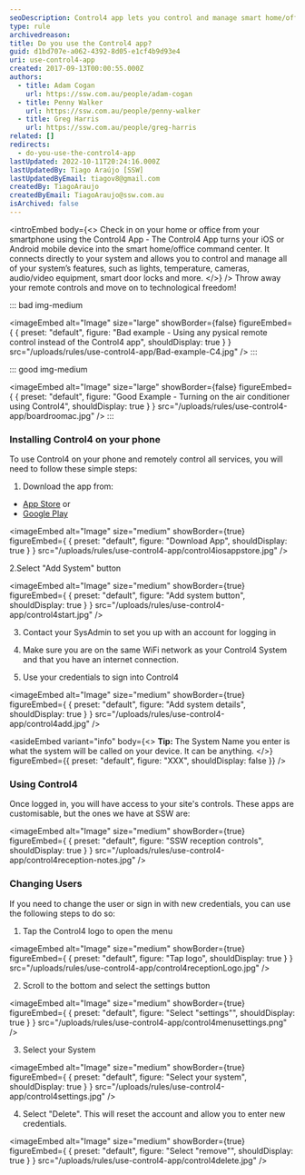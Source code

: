 ```yaml
---
seoDescription: Control4 app lets you control and manage smart home/office features from your smartphone, eliminating the need for physical remote controls.
type: rule
archivedreason:
title: Do you use the Control4 app?
guid: d1bd707e-a062-4392-8d05-e1cf4b9d93e4
uri: use-control4-app
created: 2017-09-13T00:00:55.000Z
authors:
  - title: Adam Cogan
    url: https://ssw.com.au/people/adam-cogan
  - title: Penny Walker
    url: https://ssw.com.au/people/penny-walker
  - title: Greg Harris
    url: https://ssw.com.au/people/greg-harris
related: []
redirects:
  - do-you-use-the-control4-app
lastUpdated: 2022-10-11T20:24:16.000Z
lastUpdatedBy: Tiago Araújo [SSW]
lastUpdatedByEmail: tiagov8@gmail.com
createdBy: TiagoAraujo
createdByEmail: TiagoAraujo@ssw.com.au
isArchived: false
---
```


<introEmbed
  body={<>
Check in on your home or office from your smartphone using the Control4 App - The Control4 App turns your iOS or Android mobile device into the smart home/office command center. It connects directly to your system and allows you to control and manage all of your system’s features, such as lights, temperature, cameras, audio/video equipment, smart door locks and more.
  </>}
/>
Throw away your remote controls and move on to technological freedom!

::: bad img-medium

<imageEmbed
  alt="Image"
  size="large"
  showBorder={false}
  figureEmbed={ {
    preset: "default",
    figure: "Bad example - Using any pysical remote control instead of the Control4 app",
    shouldDisplay: true
  } }
  src="/uploads/rules/use-control4-app/Bad-example-C4.jpg"
/>
:::

::: good img-medium

<imageEmbed
  alt="Image"
  size="large"
  showBorder={false}
  figureEmbed={ {
    preset: "default",
    figure: "Good Example - Turning on the air conditioner using Control4",
    shouldDisplay: true
  } }
  src="/uploads/rules/use-control4-app/boardroomac.jpg"
/>
:::

### Installing Control4 on your phone

To use Control4 on your phone and remotely control all services, you will need to follow these simple steps:

1. Download the app from:

- [App Store](https://apps.apple.com/us/app/control4-for-os-3/id1320153814?ls=1) or
- [Google Play](https://play.google.com/store/apps/details?id=com.control4.app)

<imageEmbed
  alt="Image"
  size="medium"
  showBorder={true}
  figureEmbed={ {
    preset: "default",
    figure: "Download App",
    shouldDisplay: true
  } }
  src="/uploads/rules/use-control4-app/control4iosappstore.jpg"
/>

2.Select "Add System" button

<imageEmbed
  alt="Image"
  size="medium"
  showBorder={true}
  figureEmbed={ {
    preset: "default",
    figure: "Add system button",
    shouldDisplay: true
  } }
  src="/uploads/rules/use-control4-app/control4start.jpg"
/>

3. Contact your SysAdmin to set you up with an account for logging in

4. Make sure you are on the same WiFi network as your Control4 System and that you have an internet connection.

5. Use your credentials to sign into Control4

<imageEmbed
  alt="Image"
  size="medium"
  showBorder={true}
  figureEmbed={ {
    preset: "default",
    figure: "Add system details",
    shouldDisplay: true
  } }
  src="/uploads/rules/use-control4-app/control4add.jpg"
/>

<asideEmbed
  variant="info"
  body={<>
    **Tip:** The System Name you enter is what the system will be called on your device. It can be anything.
  </>}
  figureEmbed={{
    preset: "default",
    figure: "XXX",
    shouldDisplay: false
  }}
/>

### Using Control4

Once logged in, you will have access to your site's controls. These apps are customisable, but the ones we have at SSW are:

<imageEmbed
  alt="Image"
  size="medium"
  showBorder={true}
  figureEmbed={ {
    preset: "default",
    figure: "SSW reception controls",
    shouldDisplay: true
  } }
  src="/uploads/rules/use-control4-app/control4reception-notes.jpg"
/>

### Changing Users

If you need to change the user or sign in with new credentials, you can use the following steps to do so:

1. Tap the Control4 logo to open the menu

<imageEmbed
  alt="Image"
  size="medium"
  showBorder={true}
  figureEmbed={ {
    preset: "default",
    figure: "Tap logo",
    shouldDisplay: true
  } }
  src="/uploads/rules/use-control4-app/control4receptionLogo.jpg"
/>

2. Scroll to the bottom and select the settings button

<imageEmbed
  alt="Image"
  size="medium"
  showBorder={true}
  figureEmbed={ {
    preset: "default",
    figure: "Select \"settings\"",
    shouldDisplay: true
  } }
  src="/uploads/rules/use-control4-app/control4menusettings.png"
/>

3. Select your System

<imageEmbed
  alt="Image"
  size="medium"
  showBorder={true}
  figureEmbed={ {
    preset: "default",
    figure: "Select your system",
    shouldDisplay: true
  } }
  src="/uploads/rules/use-control4-app/control4settings.jpg"
/>

4. Select "Delete". This will reset the account and allow you to enter new credentials.

<imageEmbed
  alt="Image"
  size="medium"
  showBorder={true}
  figureEmbed={ {
    preset: "default",
    figure: "Select \"remove\"",
    shouldDisplay: true
  } }
  src="/uploads/rules/use-control4-app/control4delete.jpg"
/>
